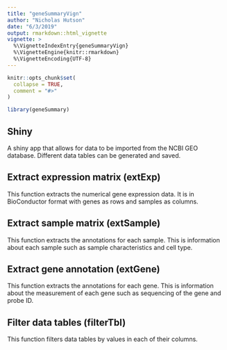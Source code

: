 ```yaml
---
title: "geneSummaryVign"
author: "Nicholas Hutson"
date: "6/3/2019"
output: rmarkdown::html_vignette
vignette: >
  %\VignetteIndexEntry{geneSummaryVign}
  %\VignetteEngine{knitr::rmarkdown}
  %\VignetteEncoding{UTF-8}
---
```


```r
knitr::opts_chunk$set(
  collapse = TRUE,
  comment = "#>"
)
```

```r
library(geneSummary)
```

## Shiny
A shiny app that allows for data to be imported from the NCBI GEO database. Different data tables can be generated and saved.

## Extract expression matrix (extExp)
This function extracts the numerical gene expression data. It is in BioConductor format with genes as rows and samples as columns.

## Extract sample matrix (extSample)
This function extracts the annotations for each sample. This is information about each sample such as sample characteristics and cell type.

## Extract gene annotation (extGene)
This function extracts the annotations for each gene. This is information about the measurement of each gene such as sequencing of the gene and probe ID. 

## Filter data tables (filterTbl)
This function filters data tables by values in each of their columns.
